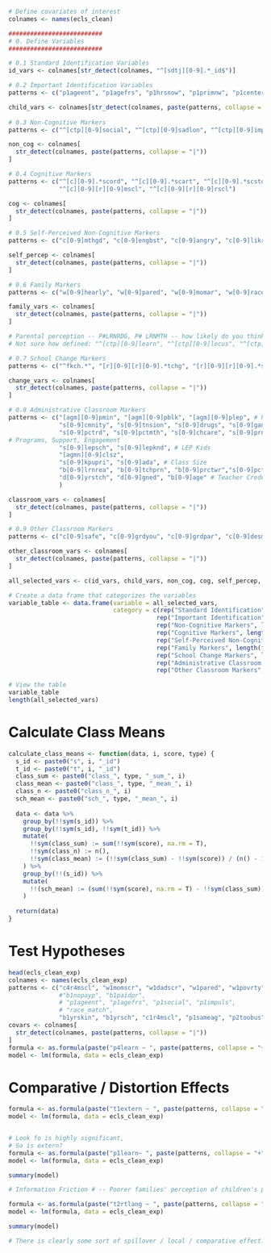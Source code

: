 
```r
# Define covariates of interest
colnames <- names(ecls_clean)

########################## 
# 0. Define Variables 
########################## 

# 0.1 Standard Identification Variables
id_vars <- colnames[str_detect(colnames, "^[sdtj][0-9].*_id$")]

# 0.2 Important Identification Variables 
patterns <- c("p1ageent", "p1agefrs", "p1hrsnow", "p1primnw", "p1center", "p1disabl", "p[0-9]htotal", "p[0-9]firkdg")

child_vars <- colnames[str_detect(colnames, paste(patterns, collapse = "|"))]
  
# 0.3 Non-Cognitive Markers
patterns <- c("^[ctp][0-9]social", "^[ctp][0-9]sadlon", "^[ctp][0-9]impuls", "^[ctp][0-9]interp", "^[ctp][0-9]extern", "^[ctp][0-9]scint", "^[c][0-9].*sdqext", "^[c][0-9].*sdqinr") # Attitude toward learning

non_cog <- colnames[
  str_detect(colnames, paste(patterns, collapse = "|"))
]

# 0.4 Cognitive Markers 
patterns <- c("^[c][0-9].*scord", "^[c][0-9].*scart", "^[c][0-9].*scsto", "^[c][0-9].*sctot", "^[c][0-9][r][42g].*", "^[c][0-9].*lifesc", "^[c][0-9].*physsc", "^[c][0-9].*earthsc", "^[c][0-9].*sdqrdc", "^[c][0-9].*sdqmtc",
              "^[c][0-9][r][0-9]mscl", "^[c][0-9][r][0-9]rscl") 

cog <- colnames[
  str_detect(colnames, paste(patterns, collapse = "|"))
]

# 0.5 Self-Perceived Non-Cognitive Markers
patterns <- c("c[0-9]mthgd", "c[0-9]engbst", "c[0-9]angry", "c[0-9]likrd", "c[0-9]wrytst", "c[0-9]sad", "c[0-9]likmth", "c[0-9]wrywel", "c[0-9]wryfin", "c[0-9]enjrd", "c[0-9]wryhng", "c[0-9]grdeng", "c[0-9]ashame", "c[0-9]flgood", "c[0-9]nocntr", "c[0-9]luck")

self_percep <- colnames[
  str_detect(colnames, paste(patterns, collapse = "|"))
]

# 0.6 Family Markers
patterns <- c("w[0-9]hearly", "w[0-9]pared", "w[0-9]momar", "w[0-9]raceth", "w[0-9]white", "w[0-9]black", "w[0-9]momscr", "w[0-9]dadscr", "w[0-9]sesl", "w[0-9]sesq5", "w[0-9]povrty", "w[0-9]income", "w[0-9]inccat", "p5fsstat", "p[0-9]disabl", "p[0-9]hmemp", "p[0-9]hdemp", "p[0-9]momocc", "p[0-9]dadocc", "p[0-9]numsib", "p[0-9]hfamil", "p5hparent")

family_vars <- colnames[
  str_detect(colnames, paste(patterns, collapse = "|"))
]

# Parental perception -- P#LRNRDG, P# LRNMTH -- how likely do you think your kdi is? 
# Not sure how defined: "^[ctp][0-9]learn", "^[ctp][0-9]locus", "^[ctp][0-9]concpt", "^[ctp][0-9]contro",  "^[c][0-9].*sdqsbc" "^[c][0-9].*sdqprc",

# 0.7 School Change Markers 
patterns <- c("^fkch.*", "[r][0-9][r][0-9].*tchg", "[r][0-9][r][0-9].*schg")

change_vars <- colnames[
  str_detect(colnames, paste(patterns, collapse = "|"))
]

# 0.8 Administrative Classroom Markers 
patterns <- c("[agm][0-9]pmin", "[agm][0-9]pblk", "[agm][0-9]plep", # Percentage of minorities 
              "s[0-9]cmnity", "s[0-9]tnsion", "s[0-9]drugs", "s[0-9]gangs", "s[0-9]vlence", "s[0-9]crime", # Crime and Neighborhood Characteristics 
              "s[0-9]pctrd", "s[0-9]pctmth", "s[0-9]chcare", "s[0-9]prntng", "s[0-9]ptamt", "s[0-9]rprtcd", "s[0-9]ptconf", "s[0-9]claspr", "s[0-9]gopta", "s[0-9]goal7", 
# Programs, Support, Engagement
              "s[0-9]lepsch", "s[0-9]lepknd", # LEP Kids
              "[agmn][0-9]clsz", 
              "s[0-9]kpupri", "s[0-9]ada", # Class Size
              "b[0-9]lrnrea", "b[0-9]tchprn", "b[0-9]prctwr","s[0-9]pctrd", "s[0-9]pctmth", # Teacher perceptions
              "d[0-9]yrstch", "d[0-9]gned", "b[0-9]age" # Teacher Credentials
              )

classroom_vars <- colnames[
  str_detect(colnames, paste(patterns, collapse = "|"))
]

# 0.9 Other Classroom Markers 
patterns <- c("c[0-9]safe", "c[0-9]grdyou", "c[0-9]grdpar", "c[0-9]desmth", "c[0-9]dessci", "c[0-9]tutorr", "c[0-9]tutorm")

other_classroom_vars <- colnames[
  str_detect(colnames, paste(patterns, collapse = "|"))
]
```


```r
all_selected_vars <- c(id_vars, child_vars, non_cog, cog, self_percep, family_vars, change_vars, classroom_vars, other_classroom_vars)

# Create a data frame that categorizes the variables 
variable_table <- data.frame(variable = all_selected_vars,
                             category = c(rep("Standard Identification", length(id_vars)),
                                         rep("Important Identification", length(child_vars)),
                                         rep("Non-Cognitive Markers", length(non_cog)),
                                         rep("Cognitive Markers", length(cog)),
                                         rep("Self-Perceived Non-Cognitive Markers", length(self_percep)),
                                         rep("Family Markers", length(family_vars)),
                                         rep("School Change Markers", length(change_vars)),
                                         rep("Administrative Classroom Markers", length(classroom_vars)),
                                         rep("Other Classroom Markers", length(other_classroom_vars))))

# View the table
variable_table
length(all_selected_vars)
```


# Calculate Class Means

```r
calculate_class_means <- function(data, i, score, type) {
  s_id <- paste0("s", i, "_id")
  t_id <- paste0("t", i, "_id")
  class_sum <- paste0("class_", type, "_sum_", i) 
  class_mean <- paste0("class_", type, "_mean_", i)
  class_n <- paste0("class_n_", i)
  sch_mean <- paste0("sch_", type, "_mean_", i)
  
  data <- data %>%
    group_by(!!sym(s_id)) %>%
    group_by(!!sym(s_id), !!sym(t_id)) %>%
    mutate(
      !!sym(class_sum) := sum(!!sym(score), na.rm = T), 
      !!sym(class_n) := n(), 
      !!sym(class_mean) := (!!sym(class_sum) - !!sym(score)) / (n() - 1)
    ) %>%
    group_by(!!(s_id)) %>%
    mutate(
      !!(sch_mean) := (sum(!!sym(score), na.rm = T) - !!sym(class_sum)) / (n() - !!sym(class_n))
    )
  
  return(data)
}
```



# Test Hypotheses 
```r
head(ecls_clean_exp)
colnames <- names(ecls_clean_exp)
patterns <- c("c4r4mscl", "w1momscr", "w1dadscr", "w1pared", "w1povrty", "b1behvr",
              #"b1nopayp", "b1paidpr", 
              # "p1ageent", "p1agefrs", "p1social", "p1impuls", 
              # "race_match", 
              "b1yrskin", "b1yrsch", "c1r4mscl", "p1sameag", "p2toobus", "class_math_mean_4", "class_social_mean_4",  "class_learn_mean_4", "sch_math_mean_4", "sch_social_mean_4", "sch_learn_mean_4")
covars <- colnames[
  str_detect(colnames, paste(patterns, collapse = "|"))
]
formula <- as.formula(paste("p4learn ~ ", paste(patterns, collapse = "+")))
model <- lm(formula, data = ecls_clean_exp)
```


# Comparative / Distortion Effects 
```r
formula <- as.formula(paste("t1extern ~ ", paste(patterns, collapse = "+")))
model <- lm(formula, data = ecls_clean_exp)


# Look fo is highly significant, 
# So is extern? 
formula <- as.formula(paste("p1learn~ ", paste(patterns, collapse = "+")))
model <- lm(formula, data = ecls_clean_exp)

summary(model)

# Information Friction # -- Poorer families' perception of children's potential tend to be less realistic / in accordance with teacher perception. 

formula <- as.formula(paste("t2rtlang ~ ", paste(patterns, collapse = "+")))
model <- lm(formula, data = ecls_clean_exp)

summary(model)

# There is clearly some sort of spillover / local / comparative effect. 
```



